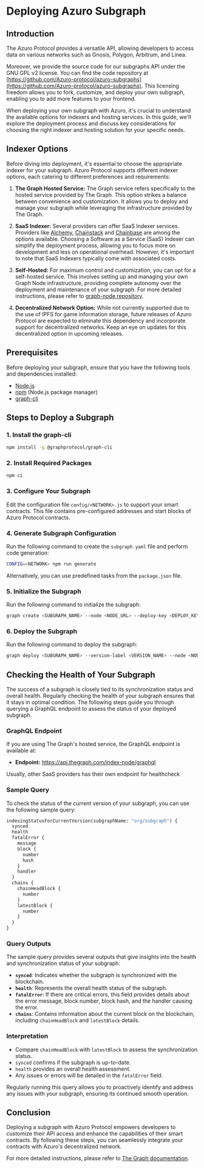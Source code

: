 # Deploying Azuro Subgraph

## Introduction

The Azuro Protocol provides a versatile API, allowing developers to access data on various networks such as Gnosis, Polygon, Arbitrum, and Linea.

Moreover, we provide the source code for our subgraphs API under the GNU GPL v2 license. You can find the code repository at [https://github.com/Azuro-protocol/azuro-subgraphs](https://github.com/Azuro-protocol/azuro-subgraphs). This licensing freedom allows you to fork, customize, and deploy your own subgraph, enabling you to add more features to your frontend.

When deploying your own subgraph with Azuro, it's crucial to understand the available options for indexers and hosting services. In this guide, we'll explore the deployment process and discuss key considerations for choosing the right indexer and hosting solution for your specific needs.

## Indexer Options

Before diving into deployment, it's essential to choose the appropriate indexer for your subgraph. Azuro Protocol supports different indexer options, each catering to different preferences and requirements:

1. **The Graph Hosted Service:** The Graph service refers specifically to the hosted service provided by The Graph. This option strikes a balance between convenience and customization. It allows you to deploy and manage your subgraph while leveraging the infrastructure provided by The Graph.

2. **SaaS Indexer:** Several providers can offer SaaS Indexer services. Providers like [Alchemy](https://www.alchemy.com/subgraphs), [Chainstack](https://chainstack.com/subgraphs/) and [Chainbase](https://docs.chainbase.com/docs/host-subgraph) are among the options available. Choosing a Software as a Service (SaaS) Indexer can simplify the deployment process, allowing you to focus more on development and less on operational overhead. However, it's important to note that SaaS Indexers typically come with associated costs.

3. **Self-Hosted:** For maximum control and customization, you can opt for a self-hosted service. This involves setting up and managing your own Graph Node infrastructure, providing complete autonomy over the deployment and maintenance of your subgraph. For more detailed instructions, please refer to [graph-node repository](https://github.com/graphprotocol/graph-node/).

4. **Decentralized Network Option:** While not currently supported due to the use of IPFS for game information storage, future releases of Azuro Protocol are expected to eliminate this dependency and incorporate support for decentralized networks. Keep an eye on updates for this decentralized option in upcoming releases.

## Prerequisites

Before deploying your subgraph, ensure that you have the following tools and dependencies installed:

- [Node.js](https://nodejs.org/)
- [npm](https://www.npmjs.com/) (Node.js package manager)
- [graph-cli](https://thegraph.com/docs/developer/cli)

## Steps to Deploy a Subgraph

### 1. Install the graph-cli

```bash
npm install -g @graphprotocol/graph-cli
```

### 2. Install Required Packages

```bash
npm ci
```

### 3. Configure Your Subgraph

Edit the configuration file `config/<NETWORK>.js` to support your smart contracts. This file contains pre-configured addresses and start blocks of Azuro Protocol contracts.

### 4. Generate Subgraph Configuration

Run the following command to create the `subgraph.yaml` file and perform code generation:

```bash
CONFIG=<NETWORK> npm run generate
```

Alternatively, you can use predefined tasks from the `package.json` file.

### 5. Initialize the Subgraph

Run the following command to initialize the subgraph:

```bash
graph create <SUBGRAPH_NAME> --node <NODE_URL> --deploy-key <DEPLOY_KEY>
```

### 6. Deploy the Subgraph

Run the following command to deploy the subgraph:

```bash
graph deploy <SUBGRAPH_NAME> --version-label <VERSION_NAME> --node <NODE_URL> --ipfs <IPFS_NODE_URL> --deploy-key <DEPLOY_KEY>
```

## Checking the Health of Your Subgraph

The success of a subgraph is closely tied to its synchronization status and overall health. Regularly checking the health of your subgraph ensures that it stays in optimal condition. The following steps guide you through querying a GraphQL endpoint to assess the status of your deployed subgraph.

### GraphQL Endpoint

If you are using The Graph's hosted service, the GraphQL endpoint is available at:

- **Endpoint:** https://api.thegraph.com/index-node/graphql

Usually, other SaaS providers has their own endpoint for healthcheck

### Sample Query

To check the status of the current version of your subgraph, you can use the following sample query:

```graphql
indexingStatusForCurrentVersion(subgraphName: "org/subgraph") {
  synced
  health
  fatalError {
    message
    block {
      number
      hash
    }
    handler
  }
  chains {
    chainHeadBlock {
      number
    }
    latestBlock {
      number
    }
  }
}
```

### Query Outputs

The sample query provides several outputs that give insights into the health and synchronization status of your subgraph:

- **`synced`**: Indicates whether the subgraph is synchronized with the blockchain.
- **`health`**: Represents the overall health status of the subgraph.
- **`fatalError`**: If there are critical errors, this field provides details about the error message, block number, block hash, and the handler causing the error.
- **`chains`**: Contains information about the current block on the blockchain, including `chainHeadBlock` and `latestBlock` details.

### Interpretation

- Compare `chainHeadBlock` with `latestBlock` to assess the synchronization status.
- `synced` confirms if the subgraph is up-to-date.
- `health` provides an overall health assessment.
- Any issues or errors will be detailed in the `fatalError` field.

Regularly running this query allows you to proactively identify and address any issues with your subgraph, ensuring its continued smooth operation.

## Conclusion

Deploying a subgraph with Azuro Protocol empowers developers to customize their API access and enhance the capabilities of their smart contracts. By following these steps, you can seamlessly integrate your contracts with Azuro's decentralized network.

For more detailed instructions, please refer to [The Graph documentation](https://thegraph.com/docs/en/deploying/deploying-a-subgraph-to-hosted/).
